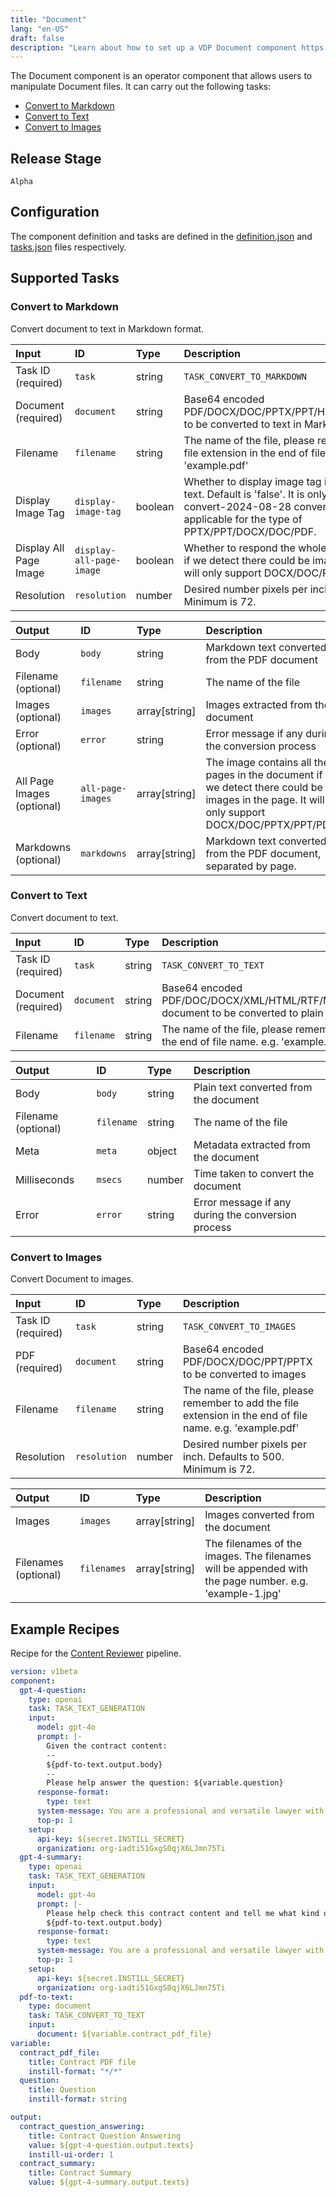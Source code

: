 ```yaml
---
title: "Document"
lang: "en-US"
draft: false
description: "Learn about how to set up a VDP Document component https://github.com/instill-ai/instill-core"
---
```


The Document component is an operator component that allows users to manipulate Document files.
It can carry out the following tasks:
- [Convert to Markdown](#convert-to-markdown)
- [Convert to Text](#convert-to-text)
- [Convert to Images](#convert-to-images)



## Release Stage

`Alpha`



## Configuration

The component definition and tasks are defined in the [definition.json](https://github.com/instill-ai/pipeline-backend/blob/main/pkg/component/operator/document/v0/config/definition.json) and [tasks.json](https://github.com/instill-ai/pipeline-backend/blob/main/pkg/component/operator/document/v0/config/tasks.json) files respectively.






## Supported Tasks

### Convert to Markdown

Convert document to text in Markdown format.

<div class="markdown-col-no-wrap" data-col-1 data-col-2>

| Input | ID | Type | Description |
| :--- | :--- | :--- | :--- |
| Task ID (required) | `task` | string | `TASK_CONVERT_TO_MARKDOWN` |
| Document (required) | `document` | string | Base64 encoded PDF/DOCX/DOC/PPTX/PPT/HTML/XLSX/XLS/CSV to be converted to text in Markdown format |
| Filename | `filename` | string | The name of the file, please remember to add the file extension in the end of file name. e.g. 'example.pdf' |
| Display Image Tag | `display-image-tag` | boolean | Whether to display image tag in the markdown text. Default is 'false'. It is only applicable for convert-2024-08-28 converter. And, it is only applicable for the type of PPTX/PPT/DOCX/DOC/PDF. |
| Display All Page Image | `display-all-page-image` | boolean | Whether to respond the whole page as the images if we detect there could be images in the page. It will only support DOCX/DOC/PPTX/PPT/PDF. |
| Resolution | `resolution` | number | Desired number pixels per inch. Defaults to 500. Minimum is 72. |
</div>






<div class="markdown-col-no-wrap" data-col-1 data-col-2>

| Output | ID | Type | Description |
| :--- | :--- | :--- | :--- |
| Body | `body` | string | Markdown text converted from the PDF document |
| Filename (optional) | `filename` | string | The name of the file |
| Images (optional) | `images` | array[string] | Images extracted from the document |
| Error (optional) | `error` | string | Error message if any during the conversion process |
| All Page Images (optional) | `all-page-images` | array[string] | The image contains all the pages in the document if we detect there could be images in the page. It will only support DOCX/DOC/PPTX/PPT/PDF. |
| Markdowns (optional) | `markdowns` | array[string] | Markdown text converted from the PDF document, separated by page. |
</div>

### Convert to Text

Convert document to text.

<div class="markdown-col-no-wrap" data-col-1 data-col-2>

| Input | ID | Type | Description |
| :--- | :--- | :--- | :--- |
| Task ID (required) | `task` | string | `TASK_CONVERT_TO_TEXT` |
| Document (required) | `document` | string | Base64 encoded PDF/DOC/DOCX/XML/HTML/RTF/MD/PPTX/ODT/TIF/CSV/TXT/PNG document to be converted to plain text |
| Filename | `filename` | string | The name of the file, please remember to add the file extension in the end of file name. e.g. 'example.pdf' |
</div>






<div class="markdown-col-no-wrap" data-col-1 data-col-2>

| Output | ID | Type | Description |
| :--- | :--- | :--- | :--- |
| Body | `body` | string | Plain text converted from the document |
| Filename (optional) | `filename` | string | The name of the file |
| Meta | `meta` | object | Metadata extracted from the document |
| Milliseconds | `msecs` | number | Time taken to convert the document |
| Error | `error` | string | Error message if any during the conversion process |
</div>

### Convert to Images

Convert Document to images.

<div class="markdown-col-no-wrap" data-col-1 data-col-2>

| Input | ID | Type | Description |
| :--- | :--- | :--- | :--- |
| Task ID (required) | `task` | string | `TASK_CONVERT_TO_IMAGES` |
| PDF (required) | `document` | string | Base64 encoded PDF/DOCX/DOC/PPT/PPTX to be converted to images |
| Filename | `filename` | string | The name of the file, please remember to add the file extension in the end of file name. e.g. 'example.pdf' |
| Resolution | `resolution` | number | Desired number pixels per inch. Defaults to 500. Minimum is 72. |
</div>






<div class="markdown-col-no-wrap" data-col-1 data-col-2>

| Output | ID | Type | Description |
| :--- | :--- | :--- | :--- |
| Images | `images` | array[string] | Images converted from the document |
| Filenames (optional) | `filenames` | array[string] | The filenames of the images. The filenames will be appended with the page number. e.g. 'example-1.jpg' |
</div>


## Example Recipes

Recipe for the [Content Reviewer](https://instill.tech/instill-ai/pipelines/contract-reviewer/playground) pipeline.

```yaml
version: v1beta
component:
  gpt-4-question:
    type: openai
    task: TASK_TEXT_GENERATION
    input:
      model: gpt-4o
      prompt: |-
        Given the contract content:
        --
        ${pdf-to-text.output.body}
        --
        Please help answer the question: ${variable.question}
      response-format:
        type: text
      system-message: You are a professional and versatile lawyer with diverse lay backgrounds who reviews, investigates and spot pitfalls in a contract.
      top-p: 1
    setup:
      api-key: ${secret.INSTILL_SECRET}
      organization: org-iadti51GxgS0qjX6LJmn75Ti
  gpt-4-summary:
    type: openai
    task: TASK_TEXT_GENERATION
    input:
      model: gpt-4o
      prompt: |-
        Please help check this contract content and tell me what kind of the contract it is about in one concise, short, and simple sentence such as "it is an NDA", "it is an job agency contract", etc.:
        ${pdf-to-text.output.body}
      response-format:
        type: text
      system-message: You are a professional and versatile lawyer with diverse lay backgrounds who reviews, investigates and spot pitfalls in a contract.
      top-p: 1
    setup:
      api-key: ${secret.INSTILL_SECRET}
      organization: org-iadti51GxgS0qjX6LJmn75Ti
  pdf-to-text:
    type: document
    task: TASK_CONVERT_TO_TEXT
    input:
      document: ${variable.contract_pdf_file}
variable:
  contract_pdf_file:
    title: Contract PDF file
    instill-format: "*/*"
  question:
    title: Question
    instill-format: string

output:
  contract_question_answering:
    title: Contract Question Answering
    value: ${gpt-4-question.output.texts}
    instill-ui-order: 1
  contract_summary:
    title: Contract Summary
    value: ${gpt-4-summary.output.texts}
```
